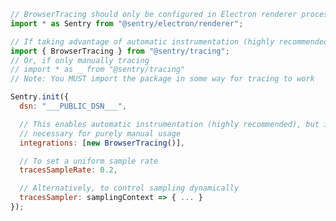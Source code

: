 ```javascript
// BrowserTracing should only be configured in Electron renderer processes
import * as Sentry from "@sentry/electron/renderer";

// If taking advantage of automatic instrumentation (highly recommended)
import { BrowserTracing } from "@sentry/tracing";
// Or, if only manually tracing
// import * as _ from "@sentry/tracing"
// Note: You MUST import the package in some way for tracing to work

Sentry.init({
  dsn: "___PUBLIC_DSN___",

  // This enables automatic instrumentation (highly recommended), but is not
  // necessary for purely manual usage
  integrations: [new BrowserTracing()],

  // To set a uniform sample rate
  tracesSampleRate: 0.2,

  // Alternatively, to control sampling dynamically
  tracesSampler: samplingContext => { ... }
});
```
